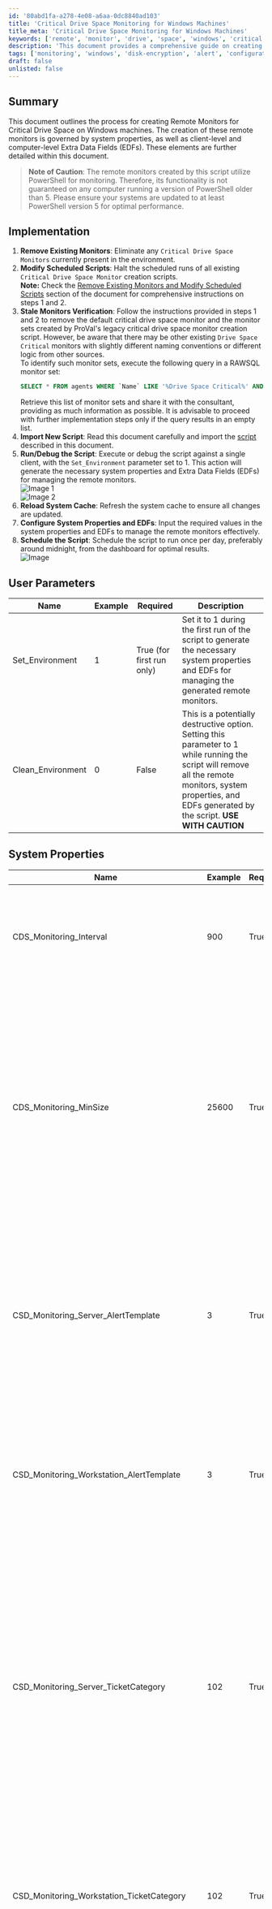 ```yaml
---
id: '80abd1fa-a278-4e08-a6aa-0dc8840ad103'
title: 'Critical Drive Space Monitoring for Windows Machines'
title_meta: 'Critical Drive Space Monitoring for Windows Machines'
keywords: ['remote', 'monitor', 'drive', 'space', 'windows', 'critical']
description: 'This document provides a comprehensive guide on creating remote monitors for critical drive space on Windows machines, detailing the implementation process, user parameters, system properties, and extra data fields necessary for effective monitoring and alerting.'
tags: ['monitoring', 'windows', 'disk-encryption', 'alert', 'configuration', 'software']
draft: false
unlisted: false
---
```

## Summary

This document outlines the process for creating Remote Monitors for Critical Drive Space on Windows machines. The creation of these remote monitors is governed by system properties, as well as client-level and computer-level Extra Data Fields (EDFs). These elements are further detailed within this document.

> **Note of Caution**: The remote monitors created by this script utilize PowerShell for monitoring. Therefore, its functionality is not guaranteed on any computer running a version of PowerShell older than 5. Please ensure your systems are updated to at least PowerShell version 5 for optimal performance.

## Implementation

1. **Remove Existing Monitors**: Eliminate any `Critical Drive Space Monitors` currently present in the environment.
2. **Modify Scheduled Scripts**: Halt the scheduled runs of all existing `Critical Drive Space Monitor` creation scripts.  
   **Note:** Check the [Remove Existing Monitors and Modify Scheduled Scripts](#section-26859118) section of the document for comprehensive instructions on steps 1 and 2.
3. **Stale Monitors Verification**: Follow the instructions provided in steps 1 and 2 to remove the default critical drive space monitor and the monitor sets created by ProVal's legacy critical drive space monitor creation script. However, be aware that there may be other existing `Drive Space Critical` monitors with slightly different naming conventions or different logic from other sources.  
   To identify such monitor sets, execute the following query in a RAWSQL monitor set:  
   ```sql
   SELECT * FROM agents WHERE `Name` LIKE '%Drive Space Critical%' AND checkaction > 0
   ```  
   Retrieve this list of monitor sets and share it with the consultant, providing as much information as possible. It is advisable to proceed with further implementation steps only if the query results in an empty list.
4. **Import New Script**: Read this document carefully and import the [script](https://proval.itglue.com/5078775/docs/13894321) described in this document.
5. **Run/Debug the Script**: Execute or debug the script against a single client, with the `Set_Environment` parameter set to 1. This action will generate the necessary system properties and Extra Data Fields (EDFs) for managing the remote monitors.  
   ![Image 1](../../../static/img/Critical-Drive-Space-Monitor-Creation/image_1.png)  
   ![Image 2](../../../static/img/Critical-Drive-Space-Monitor-Creation/image_2.png)
6. **Reload System Cache**: Refresh the system cache to ensure all changes are updated.
7. **Configure System Properties and EDFs**: Input the required values in the system properties and EDFs to manage the remote monitors effectively.
8. **Schedule the Script**: Schedule the script to run once per day, preferably around midnight, from the dashboard for optimal results.  
   ![Image](../../../static/img/Critical-Drive-Space-Monitor-Creation/image_3.png)

## User Parameters

| Name                           | Example | Required                      | Description                                                                                                                                                             |
|--------------------------------|---------|-------------------------------|-------------------------------------------------------------------------------------------------------------------------------------------------------------------------|
| Set_Environment                | 1       | True (for first run only)    | Set it to 1 during the first run of the script to generate the necessary system properties and EDFs for managing the generated remote monitors.                       |
| Clean_Environment              | 0       | False                         | This is a potentially destructive option. Setting this parameter to 1 while running the script will remove all the remote monitors, system properties, and EDFs generated by the script. **USE WITH CAUTION** |

## System Properties

| Name                                   | Example | Required | Description                                                                                                                                                                                                                                                                                                                                                                           |
|----------------------------------------|---------|----------|---------------------------------------------------------------------------------------------------------------------------------------------------------------------------------------------------------------------------------------------------------------------------------------------------------------------------------------------------------------------------------------|
| CDS_Monitoring_Interval                | 900     | True     | Controls the generated Remote Monitor run time interval. Default is 900 seconds. ![Image 1](../../../static/img/Critical-Drive-Space-Monitor-Creation/image_4.png) ![Image 2](../../../static/img/Critical-Drive-Space-Monitor-Creation/image_5.png) |
| CDS_Monitoring_MinSize                 | 25600   | True     | The minimum drive size, in megabytes (MB), required to create a remote monitor is specified by this property. The default value is set at 10240 MB. This means that the script will not create a remote monitor for any drive smaller than 10240 MB. ![Image](../../../static/img/Critical-Drive-Space-Monitor-Creation/image_6.png)                                                                                   |
| CSD_Monitoring_Server_AlertTemplate    | 3       | True     | ID of the alert template to apply to the remote monitors created for the servers. Default is 3. i.e., `Default - Create Automate Ticket` ![Image 1](../../../static/img/Critical-Drive-Space-Monitor-Creation/image_7.png) ![Image 2](../../../static/img/Critical-Drive-Space-Monitor-Creation/image_8.png) To find the ID of the Alert Templates: ![Image](../../../static/img/Critical-Drive-Space-Monitor-Creation/image_9.png) |
| CSD_Monitoring_Workstation_AlertTemplate| 3       | True     | ID of the alert template to apply to the remote monitors created for the workstations. Default is 3. i.e., `Default - Create Automate Ticket` ![Image](../../../static/img/Critical-Drive-Space-Monitor-Creation/image_10.png)                                                                                                                                                                                                                     |
| CSD_Monitoring_Server_TicketCategory    | 102     | True     | ID of the ticket category to apply to the remote monitors created for the servers. Default is 102. i.e., `Disk Drive` ![Image 1](../../../static/img/Critical-Drive-Space-Monitor-Creation/image_11.png) ![Image 2](../../../static/img/Critical-Drive-Space-Monitor-Creation/image_12.png) To find the ID of the Ticket Categories: ![Image](../../../static/img/Critical-Drive-Space-Monitor-Creation/image_13.png) **Ticket Categories are used to control the CW Manage service board of the tickets generated by Automate.** |
| CSD_Monitoring_Workstation_TicketCategory| 102    | True     | ID of the ticket category to apply to the remote monitors created for the Workstations. Default is 102. i.e., `Disk Drive` ![Image](../../../static/img/Critical-Drive-Space-Monitor-Creation/image_14.png)                                                                                                                                                                                                                     |
| CDS_Monitoring_Server_C_DriveOnly      | 0       | False    | If this property is set to 1, for the servers; the script will create remote monitors for the C: Drive only. By default, this property is set to 0, which means that remote monitors will be created for all applicable drives. ![Image](../../../static/img/Critical-Drive-Space-Monitor-Creation/image_15.png)                                                                                     |
| CDS_Monitoring_Workstation_C_DriveOnly  | 0       | False    | If this property is set to 1, for the workstations; the script will create remote monitors for the C: Drive only. By default, this property is set to 0, which means that remote monitors will be created for all applicable drives. ![Image](../../../static/img/Critical-Drive-Space-Monitor-Creation/image_16.png)                                                                                     |
| CDS_Monitoring_Server_Low_ThresholdGB   | 5       | True     | This property sets the Lower Threshold value in gigabytes (GB) for the critical drive space remote monitors on the servers. These monitors will trigger an alert when the available space on the respective drive falls below this threshold. The default value is set at 5 GB. ![Image](../../../static/img/Critical-Drive-Space-Monitor-Creation/image_17.png) |
| CDS_Monitoring_Workstation_Low_ThresholdGB| 5      | True     | This property sets the Lower Threshold value in gigabytes (GB) for the critical drive space remote monitors on the workstations. These monitors will trigger an alert when the available space on the respective drive falls below this threshold. The default value is set at 5 GB. ![Image](../../../static/img/Critical-Drive-Space-Monitor-Creation/image_18.png) |
| CDS_Monitoring_Server_High_ThresholdGB  | 6       | True     | This property establishes the Upper Threshold value in gigabytes (GB) for the critical drive space remote monitors on servers. The ticket generated by these monitors will be closed when the free drive space exceeds this upper threshold. The default value is set at 6 GB. In other words, by default, the monitor set will generate a ticket if the free drive space falls below 5 GB and will only close that ticket when the free drive space exceeds 6 GB. ![Image](../../../static/img/Critical-Drive-Space-Monitor-Creation/image_19.png) |
| CDS_Monitoring_Workstation_High_ThresholdGB| 6     | True     | This property establishes the Upper Threshold value in gigabytes (GB) for the critical drive space remote monitors on Workstations. The ticket generated by these monitors will be closed when the free drive space exceeds this upper threshold. The default value is set at 6 GB. In other words, by default, the monitor set will generate a ticket if the drive space falls below 5 GB and will only close that ticket when the drive space exceeds 6 GB. ![Image](../../../static/img/Critical-Drive-Space-Monitor-Creation/image_20.png) |

## Client-Level Extra Data Fields

| Name                          | Example | Type       | Description                                                                                                                                                                                                                                                                                                                                                                           |
|-------------------------------|---------|------------|---------------------------------------------------------------------------------------------------------------------------------------------------------------------------------------------------------------------------------------------------------------------------------------------------------------------------------------------------------------------------------------|
| Exclude From Monitoring        | 1/0     | Check Box  | Selecting this Extra Data Field (EDF) will exclude the entire client from critical drive space monitoring. As a result, the script will not create any remote monitors for the machines under this client. Furthermore, upon marking this EDF, the script will also remove any previously created remote monitors for this client. This allows for flexible and customizable monitoring based on individual client needs. ![Image](../../../static/img/Critical-Drive-Space-Monitor-Creation/image_21.png) |
| Exclude Servers from Monitoring | 1/0     | Check Box  | Selecting this Extra Data Field (EDF) will exclude all the servers of the client from critical drive space monitoring. As a result, the script will not create any remote monitors for the servers under this client. Furthermore, upon marking this EDF, the script will also remove any previously created remote monitors for the servers of this client. ![Image](../../../static/img/Critical-Drive-Space-Monitor-Creation/image_22.png) |
| Exclude Workstations from Monitoring | 1/0 | Check Box  | Selecting this Extra Data Field (EDF) will exclude all the workstations of the client from critical drive space monitoring. As a result, the script will not create any remote monitors for the workstations under this client. Furthermore, upon marking this EDF, the script will also remove any previously created remote monitors for the workstations of this client. ![Image](../../../static/img/Critical-Drive-Space-Monitor-Creation/image_23.png) |
| Servers C Drive only          | 1/0     | Check Box  | Upon marking this EDF, for the client's servers; the script will create remote monitors for the C: Drive only. This EDF has the same functionality as the system property `CDS_Monitoring_Server_C_DriveOnly` but for the client's servers only. ![Image](../../../static/img/Critical-Drive-Space-Monitor-Creation/image_24.png) |
| Workstations C Drive only     | 1/0     | Check Box  | Upon marking this EDF, for the client's workstations; the script will create remote monitors for the C: Drive only. This EDF has the same functionality as the system property `CDS_Monitoring_Workstation_C_DriveOnly` but for the client's workstations only. ![Image](../../../static/img/Critical-Drive-Space-Monitor-Creation/image_25.png) |
| Minimum Drive Size MB         | 20840   | Text       | This Extra Data Field (EDF) can be utilized to override the minimum drive size at the client-level, as determined by the `CDS_Monitoring_MinSize` system property, for critical drive space monitoring. For instance, if this EDF is set to 20840, the script will only create remote monitors for drives larger than 20840 MB for the client's computers. This allows for more granular control over which drives are monitored based on their size. ![Image](../../../static/img/Critical-Drive-Space-Monitor-Creation/image_26.png) |
| Server Alert Template          | 1       | Text       | This Extra Data Field (EDF) specifies the ID of the alert templates to be applied to the remote monitors created for this client’s servers. By default, the script will use the value set in the `CSD_Monitoring_Server_AlertTemplate` system property, unless a value is set in this EDF. This EDF can also be used to temporarily disable alerting for a client’s servers. If it is set to 1, it will update the alert template of the critical drive space remote monitors for the client’s servers to `Default - Do Nothing`. This effectively suspends alert generation for these monitors. ![Image](../../../static/img/Critical-Drive-Space-Monitor-Creation/image_27.png) |
| Workstation Alert Template      | 1       | Text       | This Extra Data Field (EDF) specifies the ID of the alert templates to be applied to the remote monitors created for this client’s workstations. By default, the script will use the value set in the `CSD_Monitoring_Workstation_AlertTemplate` system property, unless a value is set in this EDF. This EDF can also be used to temporarily disable alerting for a client’s workstations. If it is set to 1, it will update the alert template of the critical drive space remote monitors for the client’s workstations to `Default - Do Nothing`. This effectively suspends alert generation for these monitors. ![Image](../../../static/img/Critical-Drive-Space-Monitor-Creation/image_28.png) |
| Server Ticket Category          | 102     | Text       | This Extra Data Field (EDF) specifies the ID of the ticket category to be applied to the remote monitors created for this client’s servers. By default, the script will use the value set in the `CSD_Monitoring_Server_TicketCategory` system property, unless a value is set in this EDF. ![Image](../../../static/img/Critical-Drive-Space-Monitor-Creation/image_29.png) |
| Workstation Ticket Category      | 102     | Text       | This Extra Data Field (EDF) specifies the ID of the ticket category to be applied to the remote monitors created for this client’s workstations. By default, the script will use the value set in the `CSD_Monitoring_Workstation_TicketCategory` system property, unless a value is set in this EDF. ![Image](../../../static/img/Critical-Drive-Space-Monitor-Creation/image_30.png) |
| Servers Lower Threshold GB       | 10      | Text       | This Extra Data Field (EDF) allows for a client-level override of the lower threshold (in GB) at which the servers remote monitor will generate a ticket. If not specified in this EDF, the script will default to using the value stored in the `CDS_Monitoring_Server_Low_ThresholdGB` system property. This provides flexibility in setting the alert threshold based on individual client requirements. ![Image](../../../static/img/Critical-Drive-Space-Monitor-Creation/image_31.png) |
| Workstations Lower Threshold GB   | 2       | Text       | This Extra Data Field (EDF) allows for a client-level override of the lower threshold (in GB) at which the workstations remote monitor will generate a ticket. If not specified in this EDF, the script will default to using the value stored in the `CDS_Monitoring_Workstation_Low_ThresholdGB` system property. This provides flexibility in setting the alert threshold based on individual client requirements. ![Image](../../../static/img/Critical-Drive-Space-Monitor-Creation/image_32.png) |
| Servers Upper Threshold GB        | 12      | Text       | This Extra Data Field (EDF) allows for a client-level override of the Higher/Upper threshold (in GB) at which the servers remote monitor will close the generated ticket. If not specified in this EDF, the script will default to using the value stored in the `CDS_Monitoring_Server_High_ThresholdGB` system property. This provides flexibility in setting the alert threshold based on individual client requirements. ![Image](../../../static/img/Critical-Drive-Space-Monitor-Creation/image_32.png) |
| Workstations Upper Threshold GB    | 3       | Text       | This Extra Data Field (EDF) allows for a client-level override of the Higher/Upper threshold (in GB) at which the workstations remote monitor will close the generated ticket. If not specified in this EDF, the script will default to using the value stored in the `CDS_Monitoring_Workstation_High_ThresholdGB` system property. This provides flexibility in setting the alert threshold based on individual client requirements. ![Image](../../../static/img/Critical-Drive-Space-Monitor-Creation/image_32.png) |

> **These Extra Data Fields are located in the `Critical Drive Space Monitoring` section.**

## Computer-Level Extra Data Fields

| Name                          | Example | Type       | Description                                                                                                                                                                                                                                                                                                                                                                           |
|-------------------------------|---------|------------|---------------------------------------------------------------------------------------------------------------------------------------------------------------------------------------------------------------------------------------------------------------------------------------------------------------------------------------------------------------------------------------|
| Exclude From Monitoring        | 1/0     | Check Box  | Selecting this Extra Data Field (EDF) will exclude the computer from critical drive space monitoring. As a result, the script will not create any remote monitors for this machine. Furthermore, upon marking this EDF, the script will also remove any previously created remote monitors for this machine. This allows for flexible and customizable monitoring based on individual computer. ![Image](../../../static/img/Critical-Drive-Space-Monitor-Creation/image_33.png) |
| Monitor C Drive Only          | 1/0     | Check Box  | When this Extra Data Field (EDF) is selected, the script will create a critical drive space monitor solely for the C: Drive of the machine. Additionally, it will remove any existing monitors for other drives, if any were previously created. This allows for focused monitoring of the primary drive. ![Image](../../../static/img/Critical-Drive-Space-Monitor-Creation/image_34.png) |
| Drive Letters To Exclude      | FGH     | Text       | This Extra Data Field (EDF) allows you to exclude specific drive letters from the critical drive space monitoring at the computer level. The script will not create any remote monitors for the drives corresponding to the letters stored in this EDF. Furthermore, it will remove any existing monitors for these excluded drives, if any were previously created. For example, if you set this EDF to `EFGH`, the script will exclude the `E`, `F`, `G`, and `H` drives of the computer from critical drive space monitoring. This provides flexibility in selecting which drives are monitored. ![Image](../../../static/img/Critical-Drive-Space-Monitor-Creation/image_35.png) |
| Lower Threshold GB            | 3       | Text       | This Extra Data Field (EDF) allows for a computer-level override of the lower threshold (in GB) at which the servers remote monitor will generate a ticket. ![Image](../../../static/img/Critical-Drive-Space-Monitor-Creation/image_36.png) |
| Upper Threshold GB            | 5       | Text       | This Extra Data Field (EDF) allows for a computer-level override of the Upper/Higher threshold (in GB) at which the servers remote monitor will close the generated ticket. ![Image](../../../static/img/Critical-Drive-Space-Monitor-Creation/image_37.png) |

> **These Extra Data Fields are located in the `Critical Drive Space Monitoring` section.**

## Critical Drive Space Remote Monitors

**Name:** `Disk \<Drive Letter>: Drive Space Critical - \<Computer Name>(\<ComputerID>)`  

**Ticket Subject:** `Disk \<Drive Letter>: Drive Space Critical - \<Computer Name>(\<ComputerID>)`  

**Alert Message on Failure:** `\<Drive Letter>: on \<Client Name>/\<Location Name>/\<Computer Name> is under \<Lower Threshold>GB of free space. This ticket will auto-close if it returns above \<Higher Threshold>GB`  

**Alert Message on Success:** `\<Drive Letter>: on \<Client Name>/\<Location Name>/\<Computer Name> has returned to over \<Higher Threshold>GB of free space.`  

**Sample Ticket:**  
![Sample Ticket](../../../static/img/Critical-Drive-Space-Monitor-Creation/image_38.png)  

**Sample Remote Monitor:**  
![Sample Remote Monitor 1](../../../static/img/Critical-Drive-Space-Monitor-Creation/image_39.png)  
![Sample Remote Monitor 2](../../../static/img/Critical-Drive-Space-Monitor-Creation/image_40.png)  
![Sample Remote Monitor 3](../../../static/img/Critical-Drive-Space-Monitor-Creation/image_41.png)  
![Sample Remote Monitor 4](../../../static/img/Critical-Drive-Space-Monitor-Creation/image_42.png)  

## Output

- Remote Monitors

## Remove Existing Monitors and Modify Scheduled Scripts

1. Launch a fresh RAWSQL monitor, wherein a RAWSQL monitor set is an internal monitor featuring the string 'RAWSQL' in both the 'Table to Check' and 'Field to Check' fields.  
   ![Image](../../../static/img/Critical-Drive-Space-Monitor-Creation/image_43.png)
2. Run the provided SQL query using the RAWSQL monitor. Paste the query into the `Additional Condition` field and click the `Build and View Query` button to execute it.  
   ```sql
   SELECT * From agents where checkaction = 6 and `Name` REGEXP '^Disk - [A-z]: Drive Space Critical'
   ```  
   ![Image](../../../static/img/Critical-Drive-Space-Monitor-Creation/image_44.png)
3. Verify the query results to confirm that it exclusively returns monitor sets labeled as 'Drive Space Critical' remote monitors.  
   ![Image](../../../static/img/Critical-Drive-Space-Monitor-Creation/image_45.png)
4. If unexpected results are being returned, revise the query to exclude those specific outcomes.
5. Execute the delete query in the same fashion as the SELECT query to eliminate the specified monitor sets. Adjust the delete query accordingly if you made updates to the SELECT query to exclude certain results.  
   ```sql
   DELETE From agents where checkaction = 6 and `Name` REGEXP '^Disk - [A-z]: Drive Space Critical'
   ```  
   ![Image](../../../static/img/Critical-Drive-Space-Monitor-Creation/image_46.png)
6. Please be aware that executing this query will not yield any results. You can confirm its effectiveness by rerunning the SELECT query. If the SELECT query returns nothing, it indicates that the existing remote monitors have been successfully removed.  
   ![Image](../../../static/img/Critical-Drive-Space-Monitor-Creation/image_47.png)  
   ![Image](../../../static/img/Critical-Drive-Space-Monitor-Creation/image_48.png)
7. With the monitor sets successfully removed, proceed to adjust the scheduled script and its associated schedules responsible for creating these monitor sets. Keep the RAWSQL monitor open, as it will be utilized once more in the process.
8. Navigate to the scripts section and search for the script labeled `Agent Maintenance - Contract*`.  
   ![Image](../../../static/img/Critical-Drive-Space-Monitor-Creation/image_49.png)
9. Access the script by double-clicking on it.  
   ![Image](../../../static/img/Critical-Drive-Space-Monitor-Creation/image_50.png)
10. Navigate to the 'Find Script' section within the script and respond affirmatively by clicking 'Yes' when prompted.  
    ![Image](../../../static/img/Critical-Drive-Space-Monitor-Creation/image_51.png)
11. Make a note of the 'Groups' listed in the 'Find Script' section. These groups indicate where the script is currently scheduled. To facilitate future updates to these schedules, it's advisable to take note of these groups, and you may find it helpful to capture a screenshot for reference.  
    ![Image](../../../static/img/Critical-Drive-Space-Monitor-Creation/image_52.png)  
    ![Image](../../../static/img/Critical-Drive-Space-Monitor-Creation/image_53.png)
12. Note down the script ID as well; in my environment, it is identified as `5131`. This information will be useful for subsequent modifications.  
    ![Image](../../../static/img/Critical-Drive-Space-Monitor-Creation/image_54.png)
13. Close the script.
14. Create a duplicate of the script by right-clicking on the script's name and selecting the 'Duplicate' option.  
    ![Image](../../../static/img/Critical-Drive-Space-Monitor-Creation/image_55.png)
15. Provide a meaningful name for the duplicated script, such as `Agent Maintenance - Contract [Modified]*`, and then click the 'Save' button to confirm.  
    ![Image](../../../static/img/Critical-Drive-Space-Monitor-Creation/image_56.png)
16. Close the duplicated script; modifications to this script will be addressed in subsequent steps.
17. Look for the script labeled `Agent Monitor Creation*`.  
    ![Image](../../../static/img/Critical-Drive-Space-Monitor-Creation/image_57.png)
18. Duplicate the `Agent Monitor Creation*` script.  
    ![Image](../../../static/img/Critical-Drive-Space-Monitor-Creation/image_58.png)
19. Provide a new name for the duplicated script; for instance, you can name it `Agent Monitor Creation - [Modified]*`.  
    ![Image](../../../static/img/Critical-Drive-Space-Monitor-Creation/image_59.png)
20. Eliminate Step `7` and Step `8` from the 'Then' section of the duplicated script. You can do this by right-clicking on the respective steps and selecting the 'Remove' option. Keep in mind that this script may execute either `Agent Monitor Creation - Disk` or `Agent Monitor Creation - Disk* - WRAPPER`.  
    Before removing the steps:  
    ![Image](../../../static/img/Critical-Drive-Space-Monitor-Creation/image_60.png)  
    OR  
    ![Image](../../../static/img/Critical-Drive-Space-Monitor-Creation/image_61.png)  
    After removing the steps:  
    ![Image](../../../static/img/Critical-Drive-Space-Monitor-Creation/image_62.png)  
    The objective is to remove the script responsible for creating the 'Drive Space Critical' monitor set from the duplicated script.
21. Click the 'Save' button to save the changes you made to the duplicated script.  
    ![Image](../../../static/img/Critical-Drive-Space-Monitor-Creation/image_63.png)
22. Close the modified script.
23. Reload the System Cache.
24. Open the script saved in Step 15, named `Agent Maintenance - Contract [Modified]*`.
25. Around Step 14 in the 'Then' section of this script, it's likely executing the `Agent Monitor Creation*` script.  
    ![Image](../../../static/img/Critical-Drive-Space-Monitor-Creation/image_64.png)
26. Open the step that runs the `Agent Monitor Creation*` script by double-clicking on it. In my case, it is Step 14.  
    ![Image](../../../static/img/Critical-Drive-Space-Monitor-Creation/image_65.png)
27. From the drop-down menu, choose the script saved in Step 21, which is `Agent Monitor Creation - [Modified]*`.  
    ![Image](../../../static/img/Critical-Drive-Space-Monitor-Creation/image_66.png)
28. Click the 'Save Step' button to save the modifications made to the step.  
    ![Image](../../../static/img/Critical-Drive-Space-Monitor-Creation/image_67.png)
29. Click the 'Save' button to save the changes made to the modified script (`Agent Maintenance - Contract [Modified]*`).  
    ![Image](../../../static/img/Critical-Drive-Space-Monitor-Creation/image_68.png)
30. Take note of the ID of this script; in my environment, it is identified as `9319`. Ensure to keep this ID. This information will be useful for subsequent modifications.  
    ![Image](../../../static/img/Critical-Drive-Space-Monitor-Creation/image_69.png)
31. Return to the RAWSQL monitor.
32. Execute the following SQL query to obtain the complete name/path of the groups where the original script is scheduled:  
    ```sql
    SELECT * From mastergroups where groupid in (select distinct groupid from groupscripts where scriptid = 5131)
    ```  
    **Note:** Replace `5131` with the actual ID of your original script, as it may differ.  
    ![Image](../../../static/img/Critical-Drive-Space-Monitor-Creation/image_70.png)
33. Make a note of the results, and it's recommended to take a screenshot for reference.  
    ![Image](../../../static/img/Critical-Drive-Space-Monitor-Creation/image_71.png)
34. Execute the following SQL query to replace the schedule of the original script (`Agent Maintenance - Contract*`) with the duplicate script (`Agent Maintenance - Contract [Modified]*`):  
    ```sql
    SET @originalscriptid= 5131 ;
    SET @duplicatescriptid= 9319 ;
    UPDATE groupscripts SET scriptid = @duplicatescriptid WHERE scriptid = @originalscriptid ;
    ```  
    **Note:** Replace `5131` with the actual ID of your original script and `9319` with the actual ID of your duplicate script, as they may differ.  
    ![Image](../../../static/img/Critical-Drive-Space-Monitor-Creation/image_72.png)  
    If the query executes successfully without returning any errors or results, it indicates that the update was applied as expected. The schedules for the original script (`Agent Maintenance - Contract*`) should now be associated with the duplicate script (`Agent Maintenance - Contract [Modified]*`).  
    ![Image](../../../static/img/Critical-Drive-Space-Monitor-Creation/image_73.png)
35. Open the 'Server Status' tool by navigating to `Help` > `Server Status`.  
    ![Image](../../../static/img/Critical-Drive-Space-Monitor-Creation/image_74.png)
36. Click the 'Do Group Refresh' button to refresh and apply the changes made.  
    ![Image](../../../static/img/Critical-Drive-Space-Monitor-Creation/image_75.png)
37. Click 'OK' to the popup message and wait for a minute to allow the changes to take effect.  
    ![Image](../../../static/img/Critical-Drive-Space-Monitor-Creation/image_76.png)
38. Reload the System Cache.
39. Navigate to the 'Groups' section from the 'Browse' tab.  
    ![Image](../../../static/img/Critical-Drive-Space-Monitor-Creation/image_77.png)
40. Search for the groups in the 'Groups' section using the information from the screenshot taken in Step 33.  
    ![Image](../../../static/img/Critical-Drive-Space-Monitor-Creation/image_78.png)
41. Open one of the groups.  
    ![Image](../../../static/img/Critical-Drive-Space-Monitor-Creation/image_79.png)
42. Navigate to the 'Scheduled Scripts' section from the 'Computers' tab and verify that the duplicated script (`Agent Maintenance - Contract [Modified]*`) is appearing here.  
    ![Image](../../../static/img/Critical-Drive-Space-Monitor-Creation/image_80.png)
43. For each group identified in the screenshot from Step 33, navigate to the 'Scheduled Scripts' section from the 'Computers' tab and verify that the duplicated script (`Agent Maintenance - Contract [Modified]*`) is appearing. Repeat this process for all relevant groups.












